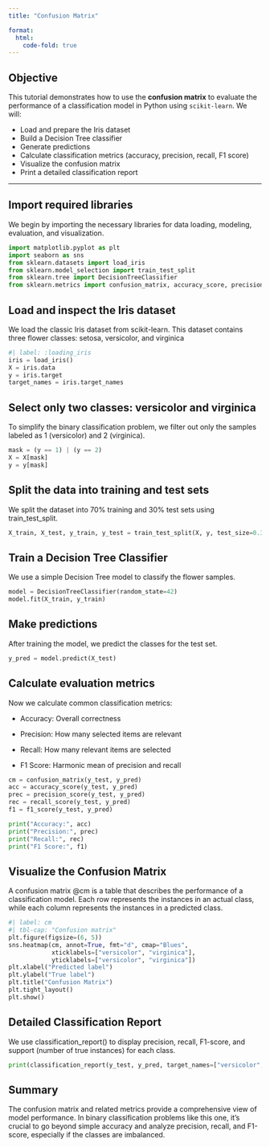 ```yaml
---
title: "Confusion Matrix"

format:
  html:
    code-fold: true
---
```



##  Objective

This tutorial demonstrates how to use the **confusion matrix** to evaluate the performance of a classification model in Python using `scikit-learn`. 
We will:

- Load and prepare the Iris dataset
- Build a Decision Tree classifier
- Generate predictions
- Calculate classification metrics (accuracy, precision, recall, F1 score)
- Visualize the confusion matrix
- Print a detailed classification report

---

## Import required libraries

We begin by importing the necessary libraries for data loading, modeling, evaluation, and visualization.
```python
import matplotlib.pyplot as plt
import seaborn as sns
from sklearn.datasets import load_iris
from sklearn.model_selection import train_test_split
from sklearn.tree import DecisionTreeClassifier
from sklearn.metrics import confusion_matrix, accuracy_score, precision_score, recall_score, f1_score, classification_report

```
## Load and inspect the Iris dataset
We load the classic Iris dataset from scikit-learn. This dataset contains three flower classes: setosa, versicolor, and virginica

```python
#| label: :loading_iris
iris = load_iris()
X = iris.data
y = iris.target
target_names = iris.target_names

```
## Select only two classes: versicolor and virginica
To simplify the binary classification problem, we filter out only the samples labeled as 1 (versicolor) and 2 (virginica).

```python
mask = (y == 1) | (y == 2)
X = X[mask]
y = y[mask]
```

## Split the data into training and test sets
We split the dataset into 70% training and 30% test sets using train_test_split.

```python
X_train, X_test, y_train, y_test = train_test_split(X, y, test_size=0.3, random_state=42)

```

## Train a Decision Tree Classifier
We use a simple Decision Tree model to classify the flower samples.

```python
model = DecisionTreeClassifier(random_state=42)
model.fit(X_train, y_train)
```

## Make predictions
After training the model, we predict the classes for the test set.

```python
y_pred = model.predict(X_test)

```

## Calculate evaluation metrics
Now we calculate common classification metrics:

- Accuracy: Overall correctness

- Precision: How many selected items are relevant

- Recall: How many relevant items are selected

- F1 Score: Harmonic mean of precision and recall
```python
cm = confusion_matrix(y_test, y_pred)
acc = accuracy_score(y_test, y_pred)
prec = precision_score(y_test, y_pred)
rec = recall_score(y_test, y_pred)
f1 = f1_score(y_test, y_pred)

print("Accuracy:", acc)
print("Precision:", prec)
print("Recall:", rec)
print("F1 Score:", f1)
```

## Visualize the Confusion Matrix
A confusion matrix  @cm is a table that describes the performance of a classification model. Each row represents the instances in an actual class, while each column represents the instances in a predicted class.
```python
#| label: cm
#| tbl-cap: "Confusion matrix"
plt.figure(figsize=(6, 5))
sns.heatmap(cm, annot=True, fmt="d", cmap="Blues", 
            xticklabels=["versicolor", "virginica"],
            yticklabels=["versicolor", "virginica"])
plt.xlabel("Predicted label")
plt.ylabel("True label")
plt.title("Confusion Matrix")
plt.tight_layout()
plt.show()

```

## Detailed Classification Report
We use classification_report() to display precision, recall, F1-score, and support (number of true instances) for each class.
```python
print(classification_report(y_test, y_pred, target_names=["versicolor", "virginica"]))

```

## Summary
The confusion matrix and related metrics provide a comprehensive view of model performance. In binary classification problems like this one, it's crucial to go beyond simple accuracy and analyze precision, recall, and F1-score, especially if the classes are imbalanced.